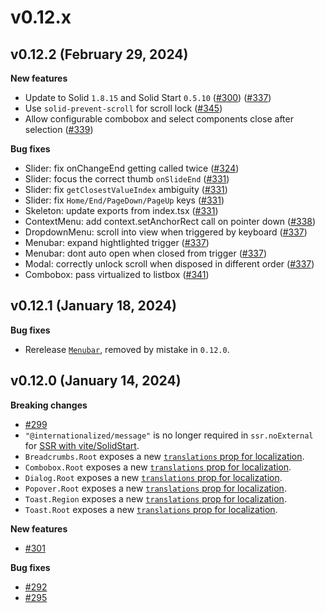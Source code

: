 # v0.12.x

## v0.12.2 (February 29, 2024)

**New features**

- Update to Solid `1.8.15` and Solid Start `0.5.10` ([#300](https://github.com/kobaltedev/kobalte/pull/300)) ([#337](https://github.com/kobaltedev/kobalte/pull/337))
- Use `solid-prevent-scroll` for scroll lock ([#345](https://github.com/kobaltedev/kobalte/pull/345))
- Allow configurable combobox and select components close after selection ([#339](https://github.com/kobaltedev/kobalte/pull/339))

**Bug fixes**

- Slider: fix onChangeEnd getting called twice ([#324](https://github.com/kobaltedev/kobalte/pull/324))
- Slider: focus the correct thumb `onSlideEnd` ([#331](https://github.com/kobaltedev/kobalte/pull/331))
- Slider: fix `getClosestValueIndex` ambiguity ([#331](https://github.com/kobaltedev/kobalte/pull/331))
- Slider: fix `Home/End/PageDown/PageUp` keys ([#331](https://github.com/kobaltedev/kobalte/pull/331))
- Skeleton: update exports from index.tsx ([#331](https://github.com/kobaltedev/kobalte/pull/331))
- ContextMenu: add context.setAnchorRect call on pointer down ([#338](https://github.com/kobaltedev/kobalte/pull/338))
- DropdownMenu: scroll into view when triggered by keyboard ([#337](https://github.com/kobaltedev/kobalte/pull/337))
- Menubar: expand hightlighted trigger ([#337](https://github.com/kobaltedev/kobalte/pull/337))
- Menubar: dont auto open when closed from trigger ([#337](https://github.com/kobaltedev/kobalte/pull/337))
- Modal: correctly unlock scroll when disposed in different order ([#337](https://github.com/kobaltedev/kobalte/pull/337))
- Combobox: pass virtualized to listbox ([#341](https://github.com/kobaltedev/kobalte/pull/341))

## v0.12.1 (January 18, 2024)

**Bug fixes**

- Rerelease [`Menubar`](/docs/core/components/menubar), removed by mistake in `0.12.0`.

## v0.12.0 (January 14, 2024)

**Breaking changes**

- [#299](https://github.com/kobaltedev/kobalte/pull/299)
- `"@internationalized/message"` is no longer required in `ssr.noExternal` for [SSR with vite/SolidStart](/docs/core/overview/ssr).
- `Breadcrumbs.Root` exposes a new [`translations` prop for localization](/docs/core/components/breadcrumbs#breadcrumbsroot).
- `Combobox.Root` exposes a new [`translations` prop for localization](/docs/core/components/combobox#comboboxroot).
- `Dialog.Root` exposes a new [`translations` prop for localization](/docs/core/components/dialog#dialogroot).
- `Popover.Root` exposes a new [`translations` prop for localization](/docs/core/components/popover#popoverroot).
- `Toast.Region` exposes a new [`translations` prop for localization](/docs/core/components/toast#toastregion).
- `Toast.Root` exposes a new [`translations` prop for localization](/docs/core/components/toast#toastroot).

**New features**

- [#301](https://github.com/kobaltedev/kobalte/pull/301)

**Bug fixes**

- [#292](https://github.com/kobaltedev/kobalte/pull/292)
- [#295](https://github.com/kobaltedev/kobalte/pull/295)
